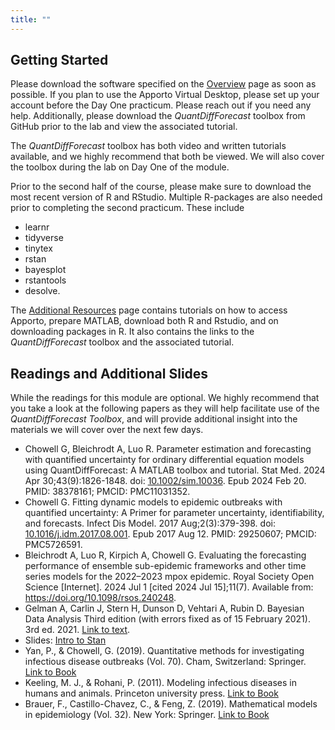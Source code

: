 ```yaml
---
title: ""
---
```


## Getting Started

Please download the software specified on the [Overview](Overview.qmd) page as soon as possible. If you plan to use the Apporto Virtual Desktop, please set up your account before the Day One practicum. Please reach out if you need any help. Additionally, please download the *QuantDiffForecast* toolbox from GitHub prior to the lab and view the associated tutorial.

The *QuantDiffForecast* toolbox has both video and written tutorials available, and we highly recommend that both be viewed. We will also cover the toolbox during the lab on Day One of the module.

Prior to the second half of the course, please make sure to download the most recent version of R and RStudio. Multiple R-packages are also needed prior to completing the second practicum. These include

-   learnr
-   tidyverse
-   tinytex
-   rstan
-   bayesplot
-   rstantools
-   desolve.

The [Additional Resources](additionaDetails.qmd) page contains tutorials on how to access Apporto, prepare MATLAB, download both R and Rstudio, and on downloading packages in R. It also contains the links to the *QuantDiffForecast* toolbox and the associated tutorial.

## Readings and Additional Slides

While the readings for this module are optional. We highly recommend that you take a look at the following papers as they will help facilitate use of the *QuantDiffForecast Toolbox*, and will provide additional insight into the materials we will cover over the next few days.

-   Chowell G, Bleichrodt A, Luo R. Parameter estimation and forecasting with quantified uncertainty for ordinary differential equation models using QuantDiffForecast: A MATLAB toolbox and tutorial. Stat Med. 2024 Apr 30;43(9):1826-1848. doi: [10.1002/sim.10036](https://doi.org/10.1002/sim.10036). Epub 2024 Feb 20. PMID: 38378161; PMCID: PMC11031352.
-   Chowell G. Fitting dynamic models to epidemic outbreaks with quantified uncertainty: A Primer for parameter uncertainty, identifiability, and forecasts. Infect Dis Model. 2017 Aug;2(3):379-398. doi: [10.1016/j.idm.2017.08.001](https://doi.org/10.1016/j.idm.2017.08.001). Epub 2017 Aug 12. PMID: 29250607; PMCID: PMC5726591.
-   Bleichrodt A, Luo R, Kirpich A, Chowell G. Evaluating the forecasting performance of ensemble sub-epidemic frameworks and other time series models for the 2022–2023 mpox epidemic. Royal Society Open Science \[Internet\]. 2024 Jul 1 \[cited 2024 Jul 15\];11(7). Available from: <https://doi.org/10.1098/rsos.240248>.
-   Gelman A, Carlin J, Stern H, Dunson D, Vehtari A, Rubin D. Bayesian Data Analysis Third edition (with errors fixed as of 15 February 2021). 3rd ed. 2021. [Link to text](BDA3.pdf).
-   Slides: [Intro to Stan](Powerpoints/intro_to_stan.pdf)
- Yan, P., & Chowell, G. (2019). Quantitative methods for investigating infectious disease outbreaks (Vol. 70). Cham, Switzerland: Springer. [Link to Book](https://link.springer.com/book/10.1007/978-3-030-21923-9)
- Keeling, M. J., & Rohani, P. (2011). Modeling infectious diseases in humans and animals. Princeton university press. [Link to Book](https://books.google.com/books?hl=en&lr=&id=LxzILSuKDhUC&oi=fnd&pg=PP1&dq=rohani+keeling&ots=VKgw5nNHIj&sig=OnBw8fOCnQwVBA3siwawytyRFRY#v=onepage&q=rohani%20keeling&f=false)
- Brauer, F., Castillo-Chavez, C., & Feng, Z. (2019). Mathematical models in epidemiology (Vol. 32). New York: Springer. [Link to Book](https://link.springer.com/book/10.1007/978-1-4939-9828-9)
